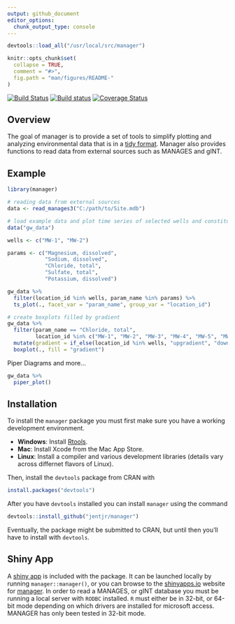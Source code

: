 ```yaml
---
output: github_document
editor_options: 
  chunk_output_type: console
---
```


<!-- README.md is generated from README.Rmd. Please edit that file -->

```r
devtools::load_all("/usr/local/src/manager")

knitr::opts_chunk$set(
  collapse = TRUE,
  comment = "#>",
  fig.path = "man/figures/README-"
)
```

[![Build Status](https://travis-ci.org/jentjr/manager.svg?branch=master)](https://travis-ci.org/jentjr/manager)
[![Build status](https://ci.appveyor.com/api/projects/status/wmatiqqb5e8v01lp/branch/master?svg=true)](https://ci.appveyor.com/project/jentjr/manager/branch/master)
[![Coverage Status](https://img.shields.io/codecov/c/github/jentjr/manager/master.svg)](https://codecov.io/github/jentjr/manager?branch=master)

## Overview
The goal of manager is to provide a set of tools to simplify plotting and
analyzing environmental data that is in a [tidy format](https://cran.r-project.org/web/packages/tidyr/vignettes/tidy-data.html). Manager also provides 
functions to read data from external sources such as MANAGES and gINT.

## Example
```r
library(manager)

# reading data from external sources
data <- read_manages3("C:/path/to/Site.mdb")
```

```r
# load example data and plot time series of selected wells and constituents
data("gw_data")

wells <- c("MW-1", "MW-2")

params <- c("Magnesium, dissolved", 
            "Sodium, dissolved", 
            "Chloride, total", 
            "Sulfate, total", 
            "Potassium, dissolved")

gw_data %>%
  filter(location_id %in% wells, param_name %in% params) %>%
  ts_plot(., facet_var = "param_name", group_var = "location_id")
```

```r
# create boxplots filled by gradient
gw_data %>%
  filter(param_name == "Chloride, total", 
         location_id %in% c("MW-1", "MW-2", "MW-3", "MW-4", "MW-5", "MW-6", "MW-7", "MW-8")) %>%
  mutate(gradient = if_else(location_id %in% wells, "upgradient", "downgradient")) %>% 
  boxplot(., fill = "gradient")
```

Piper Diagrams and more...
```r
gw_data %>%
  piper_plot()
```

## Installation

To install the `manager` package you must first make sure you have a working 
development environment.

* **Windows**: Install [Rtools](http://cran.r-project.org/bin/windows/Rtools/).  
* **Mac**: Install Xcode from the Mac App Store.  
* **Linux**: Install a compiler and various development libraries (details vary across differnet flavors of Linux).  

Then, install the `devtools` package from CRAN with 
```R
install.packages("devtools")
```
After you have `devtools` installed you can install `manager` using the command 
```R
devtools::install_github("jentjr/manager")
```
Eventually, the package might be submitted to CRAN, but until then you'll have
to install with `devtools`.

## Shiny App

A [shiny app](http://shiny.rstudio.com) is included with the package. It can 
be launched locally by running `manager::manager()`, or you can browse to the
[shinyapps.io](http://shinyapps.io) website for 
[manager](http://jentjr.shinyapps.io/manager). In order to read a MANAGES, or 
gINT database you must be running a local server with `RODBC` installed. 
`R` must either be in 32-bit, or 64-bit mode depending on which drivers are installed for microsoft access. MANAGER has only been tested in 32-bit mode.
